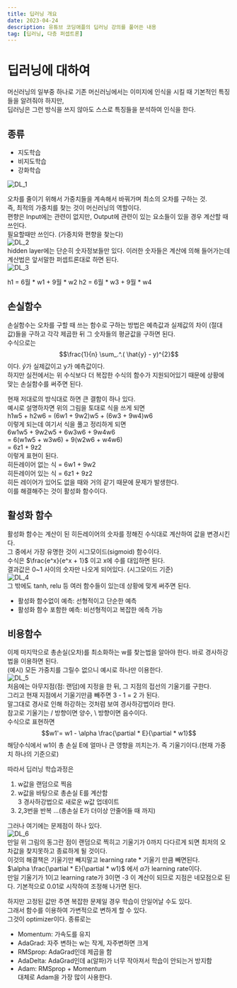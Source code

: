 ```yaml
---
title: 딥러닝 개요
date: 2023-04-24
description: 유튜브 코딩애플의 딥러닝 강의를 풀어쓴 내용
tag: [딥러닝, 다층 퍼셉트론]
---  
```


# 딥러닝에 대하여
머신러닝의 일부중 하나로 기존 머신러닝에서는 이미지에 인식을 시킬 때 기본적인 특징들을 알려줘야 하지만,  
딥러닝은 그런 방식을 쓰지 않아도 스스로 특징들을 분석하여 인식을 한다.  
## 종류
- 지도학습  
- 비지도학습  
- 강화학습  

![DL_1](https://github.com/Oldentomato/PortFolio_Next/blob/main/postsimg/DL_5/iamge_1.png?raw=true)  

오차를 줄이기 위해서 가중치들을 계속해서 바꿔가며 최소의 오차를 구하는 것.  
즉, 최적의 가중치를 찾는 것이 머신러닝의 역할이다.  
편향은 Input에는 관련이 없지만, Output에 관련이 있는 요소들이 있을 경우 계산할 때 쓰인다.  
필요할때만 쓰인다. (가중치와 편향을 찾는다)  
![DL_2](https://github.com/Oldentomato/PortFolio_Next/blob/main/postsimg/DL_5/iamge_2.png?raw=true)  
hidden layer에는 단순히 숫자정보들만 있다. 이러한 숫자들은 계산에 의해 들어가는데 계산법은 앞서말한 퍼셉트론대로 하면 된다.  
![DL_3](https://github.com/Oldentomato/PortFolio_Next/blob/main/postsimg/DL_5/iamge_3.png?raw=true)  
  
h1 = 6월 * w1 + 9월 * w2
h2 = 6월 * w3 + 9월 * w4  
  
## 손실함수  
손실함수는 오차를 구할 때 쓰는 함수로 구하는 방법은 예측값과 실제값의 차이 (절대값)들을 구하고 각각 제곱한 뒤 그 숫자들의 평균값을 구하면 된다.  
수식으로는 $$\frac{1}{n}  \sum_.^.( \hat{y} - y)^{2}$$ 이다.  $\hat{y}$가 실제값이고 y가 예측값이다.  
하지만 실전에서는 위 수식보다 더 복잡한 수식의 함수가 지원되어있기 때문에 상황에 맞는 손실함수를 써주면 된다.  
  
현재 저대로의 방식대로 하면 큰 결함이 하나 있다.  
예시로 설명하자면 위의 그림을 토대로 식을 쓰게 되면  
h1w5 + h2w6 = (6w1 + 9w2)w5 + (6w3 + 9w4)w6  
이렇게 되는데 여기서 식을 풀고 정리하게 되면  
6w1w5 + 9w2w5 + 6w3w6 + 9w4w6  
= 6(w1w5 + w3w6) + 9(w2w6 + w4w6)  
= 6z1 + 9z2  
이렇게 표현이 된다.  
히든레이어 없는 식 = 6w1 + 9w2  
히든레이어 있는 식 = 6z1 + 9z2  
히든 레이어가 있어도 없을 때와 거의 같기 때문에 문제가 발생한다.  
이를 해결해주는 것이 활성화 함수이다.  
  
## 활성화 함수  
활성화 함수는 계산이 된 히든레이어의 숫자를 정해진 수식대로 계산하여 값을 변경시킨다.  
그 중에서 가장 유명한 것이 시그모이드(sigmoid) 함수이다.  
수식은 $\frac{e^x}{e^x + 1}$ 이고 x에 수를 대입하면 된다.  
결과값은 0~1 사이의 숫자만 나오게 되어있다. (시그모이드 기준)  
![DL_4](https://github.com/Oldentomato/PortFolio_Next/blob/main/postsimg/DL_5/iamge_6.png?raw=true)  
그 밖에도 tanh, relu 등 여러 함수들이 있는데 상황에 맞게 써주면 된다.  
- 활성화 함수없이 예측: 선형적이고 단순한 예측  
- 활성화 함수 포함한 예측: 비선형적이고 복잡한 에측 가능  
  
## 비용함수  
이제 마지막으로 총손실(오차)를 최소화하는 w를 찾는법을 알아야 한다. 바로 경사하강법을 이용하면 된다.  
(예시) 모든 가중치를 그릴수 없으니 예시로 하나만 이용한다.  
![DL_5](https://github.com/Oldentomato/PortFolio_Next/blob/main/postsimg/DL_5/iamge_5.png?raw=true)  
처음에는 아무지점(점: 랜덤)에 지정을 한 뒤, 그 지점의 접선의 기울기를 구한다.  
그리고 현재 지점에서 기울기만큼 빼주면 3 - 1 = 2 가 된다.  
말그대로 경사로 인해 하강하는 것처럼 보여 경사하강법이라 한다.  
참고로 기울기는 / 방향이면 양수, \ 방향이면 음수이다.  
수식으로 표현하면 $$w1'= w1 - \alpha \frac{\partial * E}{\partial * w1}$$ 
해당수식에서 w1이 총 손실 E에 얼마나 큰 영향을 끼치는가. 즉 기울기이다.(현재 가중치 하나의 기준으로)  
  
따라서 딥러닝 학습과정은  
1. w값을 랜덤으로 찍음
2. w값을 바탕으로 총손실 E를 계산함  
3 경사하강법으로 새로운 w값 업데이트  
4. 2,3번을 반복 ...(총손실 E가 더이상 안줄어들 때 까지)  
  
그러나 여기에는 문제점이 하나 있다.  
![DL_6](https://github.com/Oldentomato/PortFolio_Next/blob/main/postsimg/DL_5/iamge_4.png?raw=true)  
만일 위 그림의 동그란 점이 랜덤으로 찍히고 기울기가 0까지 다다르게 되면 최저의 오차값을 찾지못하고 종료하게 될 것이다.  
이것의 해결책은 기울기만 빼지말고 learning rate * 기울기 만큼 빼면된다.  
$\alpha \frac{\partial * E}{\partial * w1}$ 에서 $\alpha$가 learning rate이다.  
만일 기울기가 1이고 learning rate가 3이면 -3 이 계산이 되므로 지점은 네모점으로 된다. 기본적으로 0.01로 시작하여 조정해 나가면 된다.  
  
하지만 고정된 값만 주면 복잡한 문제일 경우 학습이 안일어날 수도 있다.  
그래서 함수를 이용하여 가변적으로 변하게 할 수 있다.  
그것이 optimizer이다. 종류로는  
- Momentum: 가속도를 유지  
- AdaGrad: 자주 변하는 w는 작게, 자주변하면 크게  
- RMSprop: AdaGrad인데 제곱을 함  
- AdaDelta: AdaGrad인데 a(알파)가 너무 작아져서 학습이 안되는거 방지함  
- Adam: RMSprop + Momentum  
대체로 Adam을 가장 많이 사용한다.  